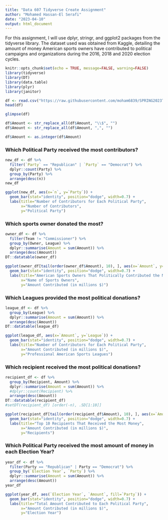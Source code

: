 ```yaml
---
title: "Data 607 Tidyverse Create Assignment"
author: "Mohamed Hassan-El Serafi"
date: "2023-04-10"
output: html_document
---
```


For this assignment, I will use dplyr, stringr, and ggplot2 packages from the tidyverse library. The dataset used was obtained from Kaggle, detailing the amount of money American sports owners have contributed to political campaigns and organizations during the 2016, 2018 and 2020 election cycles.

```r
knitr::opts_chunk$set(echo = TRUE, message=FALSE, warning=FALSE)
library(tidyverse)
library(DT)
library(data.table)
library(plyr)
library(janitor)
```


```r
df <- read.csv("https://raw.githubusercontent.com/moham6839/SPRING2023TIDYVERSE/main/sports-political-donations.csv", check.names = FALSE)
head(df)
```
```r
glimpse(df)
```

```r
df$Amount <- str_replace_all(df$Amount, "\\$", "")
df$Amount <- str_replace_all(df$Amount, ",", "")
```




```r
df$Amount <- as.integer(df$Amount)
```





### Which Political Party received the most contributors?

```r
new_df <- df %>%
  filter(`Party` == "Republican" | `Party` == "Democrat") %>%
  dplyr::count(Party) %>%
  group_by(Party) %>%
  arrange(desc(n))
new_df
```

```r
ggplot(new_df, aes(x=`n`, y=`Party`)) +
  geom_bar(stat="identity", position="dodge", width=0.7) + 
  labs(title="Number of Contributors for Each Political Party",
       x="Number of Contributors",
       y="Political Party") 
```


### Which sports owner donated the most?

```r
owner_df <- df %>%
  filter(Team != "Commissioner") %>%
  group_by(Owner, League) %>%
  dplyr::summarise(Amount = sum(Amount)) %>%
  arrange(desc(Amount)) 
DT::datatable(owner_df)
```

```r
ggplot(owner_df[tail(order(owner_df$Amount), 10), ], aes(x=`Amount`, y=`Owner`, fill=`League`)) +
  geom_bar(stat="identity", position="dodge", width=0.7) + 
  labs(title="American Sports Owners That Politically Contributed the Most Money",
       x="Name of Sports Owners",
       y="Amount Contributed (in millions $)") 
```



### Which Leagues provided the most political donations?


```r
league_df <- df %>%
  group_by(League) %>%
  dplyr::summarise(Amount = sum(Amount)) %>%
  arrange(desc(Amount))
DT::datatable(league_df)
```

```r
ggplot(league_df, aes(x=`Amount`, y=`League`)) +
  geom_bar(stat="identity", position="dodge", width=0.7) + 
  labs(title="Number of Contributors for Each Political Party",
       x="Amount Contributed (in millions $)",
       y="Professional American Sports Leagues") 
```




### Which recipient received the most political donations?



```r
recipient_df <- df %>%
  group_by(Recipient, Amount) %>%
  dplyr::summarise(Amount = sum(Amount)) %>%
  #dplyr::count(Recipient) %>% 
  arrange(desc(Amount)) 
DT::datatable(recipient_df)
#setDT(recipient_df) [order(-n), .SD[1:10]]
```



```r
ggplot(recipient_df[tail(order(recipient_df$Amount), 10), ], aes(x=`Amount`, y=`Recipient`)) +
  geom_bar(stat="identity", position="dodge", width=0.7) + 
  labs(title="Top 10 Recipients That Received the Most Money",
       x="Amount Contributed (in millions $)",
       y="Recipients") 
```





### Which Political Party received the most amount of money in each Election Year?

```r
year_df <- df %>%
  filter(Party == "Republican" | Party == "Democrat") %>%
  group_by(`Election Year`, `Party`) %>%
  dplyr::summarise(Amount = sum(Amount)) %>%
  arrange(desc(Amount))
year_df
```

```r
ggplot(year_df, aes(`Election Year`, `Amount`, fill=`Party`)) +
  geom_bar(stat="identity", position="dodge", width=0.7) +
  labs(title="Total Amount Contributed to Each Political Party",
       x="Amount Contributed (in millions $)",
       y="Election Year")
```



